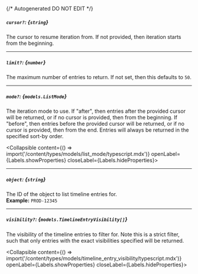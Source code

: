 {/* Autogenerated DO NOT EDIT  */}

##### `cursor?`: *{`string`}*
The cursor to resume iteration from. If not provided, then
iteration starts from the beginning.


---
##### `limit?`: *{`number`}*
The maximum number of entries to return. If not set, then this
defaults to `50`.


---
##### `mode?`: *{`models.ListMode`}*
The iteration mode to use. If "after", then entries after the provided
cursor will be returned, or if no cursor is provided, then from the
beginning. If "before", then entries before the provided cursor will be
returned, or if no cursor is provided, then from the end. Entries will
always be returned in the specified sort\-by order.

<Collapsible content={() => import('/content/types/models/list_mode/typescript.mdx')} openLabel={Labels.showProperties} closeLabel={Labels.hideProperties}>
</Collapsible>

---
##### `object`: *{`string`}*
The ID of the object to list timeline entries for.
<br/>
**Example:** `PROD-12345`

---
##### `visibility?`: *{`models.TimelineEntryVisibility[]`}*
The visibility of the timeline entries to filter for. Note this is
a strict filter, such that only entries with the exact visibilities
specified will be returned.

<Collapsible content={() => import('/content/types/models/timeline_entry_visibility/typescript.mdx')} openLabel={Labels.showProperties} closeLabel={Labels.hideProperties}>
</Collapsible>



